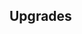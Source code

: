 {{Building
| name = Hunters
| image = N/A
| category = {{BuildingCategory|category=Levy Barracks}}
| cycle = 15s
| capacity = 2
| produce_per_cycle = 1 {{UnitLink|name=Hunter}}
| consume_per_cycle = 15 {{RessourceIcon|type=wheat}}, 5 {{RessourceIcon|type=wood}}
| build_cost = 100 {{RessourceIcon|type=wood}}, 50 {{RessourceIcon|type=wheat}}
| description = Produces hunters that slow down enemies with their ranged attacks.
}}

== Upgrades ==
{{Upgrade
| name = Stinky Nets
| description = Hunters poison their enemies, dealing bonus 10 damage over time.
}}
{{Upgrade
| name = Hunters' Capacity
| description = Increases capacity by 2.
}}